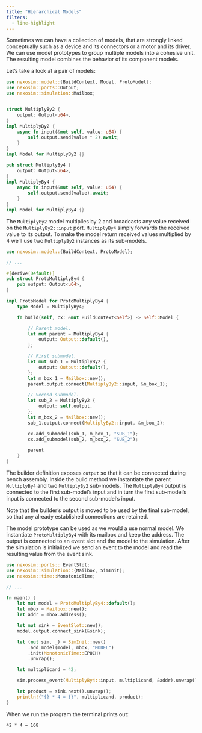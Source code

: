 ```yaml
---
title: "Hierarchical Models"
filters:
  - line-highlight
---
```


Sometimes we can have a collection of models, that are strongly linked
conceptually such as a device and its connectors or a motor and its driver.
We can use model prototypes to group multiple models into a cohesive unit. The
resulting model combines the behavior of its component models.

Let's take a look at a pair of models:

```rust
use nexosim::model::{BuildContext, Model, ProtoModel};
use nexosim::ports::Output;
use nexosim::simulation::Mailbox;


struct MultiplyBy2 {
    output: Output<u64>,
}
impl MultiplyBy2 {
    async fn input(&mut self, value: u64) {
        self.output.send(value * 2).await;
    }
}
impl Model for MultiplyBy2 {}

pub struct MultiplyBy4 {
    output: Output<u64>,
}
impl MultiplyBy4 {
    async fn input(&mut self, value: u64) {
        self.output.send(value).await;
    }
}
impl Model for MultiplyBy4 {}
```

The `MultiplyBy2` model multiplies by 2 and broadcasts any value received on the
`MultiplyBy2::input` port. `MultiplyBy4` simply forwards the received value to
its output. To make the model return received values multiplied by 4 we'll use
two `MultiplyBy2` instances as its sub-models.

```rust
use nexosim::model::{BuildContext, ProtoModel};

// ...

#[derive(Default)]
pub struct ProtoMultiplyBy4 {
    pub output: Output<u64>,
}

impl ProtoModel for ProtoMultiplyBy4 {
    type Model = MultiplyBy4;

    fn build(self, cx: &mut BuildContext<Self>) -> Self::Model {

        // Parent model.
        let mut parent = MultiplyBy4 {
            output: Output::default(),
        };

        // First submodel.
        let mut sub_1 = MultiplyBy2 {
            output: Output::default(),
        };
        let m_box_1 = Mailbox::new();
        parent.output.connect(MultiplyBy2::input, &m_box_1);

        // Second submodel.
        let sub_2 = MultiplyBy2 {
            output: self.output,
        };
        let m_box_2 = Mailbox::new();
        sub_1.output.connect(MultiplyBy2::input, &m_box_2);

        cx.add_submodel(sub_1, m_box_1, "SUB_1");
        cx.add_submodel(sub_2, m_box_2, "SUB_2");

        parent
    }
}
```

The builder definition exposes `output` so that it can be connected during bench
assembly. Inside the build method we instantiate the parent `MultiplyBy4` and
two `MultiplyBy2` sub-models. The `MultiplyBy4` output is connected to the first
sub-model's input and in turn the first sub-model's input is connected to the
second sub-model's input.

Note that the builder's output is moved to be used by the final sub-model, so
that any already established connections are retained.

The model prototype can be used as we would a use normal model. We instantiate
`ProtoMultiplyBy4` with its mailbox and keep the address. The output is
connected to an event slot and the model to the simulation.
After the simulation is initialized we send an event to the model and read the
resulting value from the event sink.

```rust
use nexosim::ports:: EventSlot;
use nexosim::simulation::{Mailbox, SimInit};
use nexosim::time::MonotonicTime;

// ...

fn main() {
    let mut model = ProtoMultiplyBy4::default();
    let mbox = Mailbox::new();
    let addr = mbox.address();

    let mut sink = EventSlot::new();
    model.output.connect_sink(&sink);

    let (mut sim, _) = SimInit::new()
        .add_model(model, mbox, "MODEL")
        .init(MonotonicTime::EPOCH)
        .unwrap();

    let multiplicand = 42;

    sim.process_event(MultiplyBy4::input, multiplicand, &addr).unwrap();

    let product = sink.next().unwrap();
    println!("{} * 4 = {}", multiplicand, product);
}
```

When we run the program the terminal prints out:

```
42 * 4 = 168
```